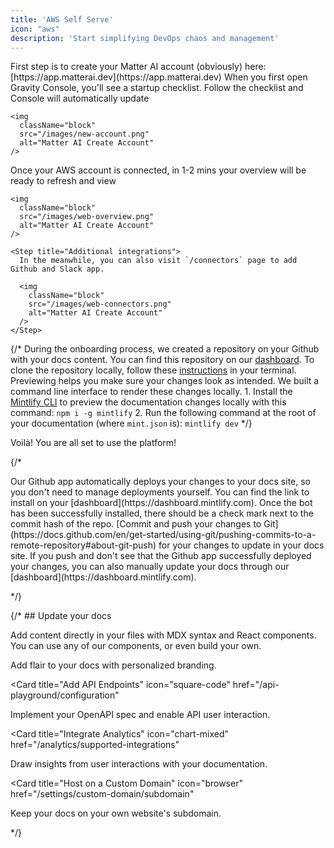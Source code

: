 ```yaml
---
title: 'AWS Self Serve'
icon: "aws"
description: 'Start simplifying DevOps chaos and management'
---
```


<Steps>
  <Step title="Create Matter AI Account">
    First step is to create your Matter AI account (obviously) here: [https://app.matterai.dev](https://app.matterai.dev)
  </Step>
  <Step title="Connect your Cloud Provider">
    When you first open Gravity Console, you'll see a startup checklist. Follow the checklist and Console will automatically update

    <img
      className="block"
      src="/images/new-account.png"
      alt="Matter AI Create Account"
    />
  </Step>
  <Step title="Reload Console">
    Once your AWS account is connected, in 1-2 mins your overview will be ready to refresh and view

    <img
      className="block"
      src="/images/web-overview.png"
      alt="Matter AI Create Account"
    />
  </Step>

    <Step title="Additional integrations">
      In the meanwhile, you can also visit `/connectors` page to add Github and Slack app.

      <img
        className="block"
        src="/images/web-connectors.png"
        alt="Matter AI Create Account"
      />
    </Step>
</Steps>


{/* <AccordionGroup>
  <Accordion icon="github" title="Clone your docs locally">
    During the onboarding process, we created a repository on your Github with
    your docs content. You can find this repository on our
    [dashboard](https://dashboard.mintlify.com). To clone the repository
    locally, follow these
    [instructions](https://docs.github.com/en/repositories/creating-and-managing-repositories/cloning-a-repository)
    in your terminal.
  </Accordion>
  <Accordion icon="rectangle-terminal" title="Preview changes">
    Previewing helps you make sure your changes look as intended. We built a
    command line interface to render these changes locally. 1. Install the
    [Mintlify CLI](https://www.npmjs.com/package/mintlify) to preview the
    documentation changes locally with this command: ``` npm i -g mintlify ```
    2. Run the following command at the root of your documentation (where
    `mint.json` is): ``` mintlify dev ```
  </Accordion>
</AccordionGroup> */}

<Check>Voilà! You are all set to use the platform!</Check>

{/* <AccordionGroup>

<Accordion icon="message-bot" title="Install our Github app">
  Our Github app automatically deploys your changes to your docs site, so you
  don't need to manage deployments yourself. You can find the link to install on
  your [dashboard](https://dashboard.mintlify.com). Once the bot has been
  successfully installed, there should be a check mark next to the commit hash
  of the repo.
</Accordion>
<Accordion icon="rocket" title="Push your changes">
  [Commit and push your changes to
  Git](https://docs.github.com/en/get-started/using-git/pushing-commits-to-a-remote-repository#about-git-push)
  for your changes to update in your docs site. If you push and don't see that
  the Github app successfully deployed your changes, you can also manually
  update your docs through our [dashboard](https://dashboard.mintlify.com).
</Accordion>

</AccordionGroup> */}

{/* ## Update your docs

Add content directly in your files with MDX syntax and React components. You can use any of our components, or even build your own.

<CardGroup>

<Card title="Style Your Docs" icon="paintbrush" href="/settings/global">
  Add flair to your docs with personalized branding.
</Card>

<Card
  title="Add API Endpoints"
  icon="square-code"
  href="/api-playground/configuration"
>
  Implement your OpenAPI spec and enable API user interaction.
</Card>

<Card
  title="Integrate Analytics"
  icon="chart-mixed"
  href="/analytics/supported-integrations"
>
  Draw insights from user interactions with your documentation.
</Card>

<Card
  title="Host on a Custom Domain"
  icon="browser"
  href="/settings/custom-domain/subdomain"
>
  Keep your docs on your own website's subdomain.
</Card>

</CardGroup> */}
